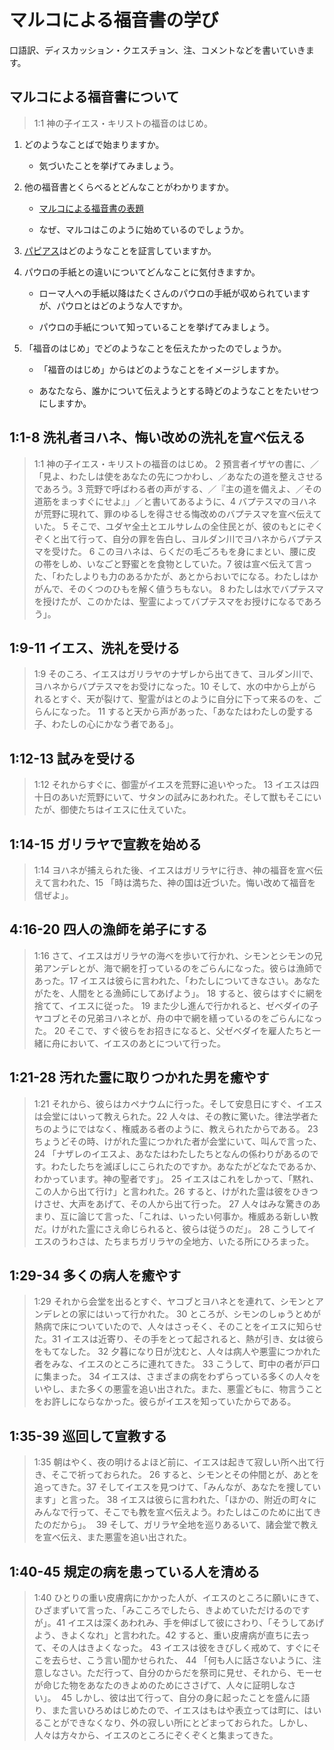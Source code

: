 # マルコによる福音書の学び {#markdq}

口語訳、ディスカッション・クエスチョン、注、コメントなどを書いていきます。

## マルコによる福音書について

> 1:1 神の子イエス・キリストの福音のはじめ。 

1.  どのようなことばで始まりますか。

    -   気づいたことを挙げてみましょう。

2.  他の福音書とくらべるとどんなことがわかりますか。

    -   [マルコによる福音書の表題](https://icu-hsuzuki.github.io/science/bible/docs/mark.pdf)

    -   なぜ、マルコはこのように始めているのでしょうか。

3.  [パピアス](aboutmark.qmd#papius)はどのようなことを証言していますか。

4.  パウロの手紙との違いについてどんなことに気付きますか。

    -   ローマ人への手紙以降はたくさんのパウロの手紙が収められていますが、パウロとはどのような人ですか。

    -   パウロの手紙について知っていることを挙げてみましょう。

5.  「福音のはじめ」でどのようなことを伝えたかったのでしょうか。

    -   「福音のはじめ」からはどのようなことをイメージしますか。

    -   あなたなら、誰かについて伝えようとする時どのようなことをたいせつにしますか。

## 1:1-8 洗礼者ヨハネ、悔い改めの洗礼を宣べ伝える

> 1:1 神の子イエス・キリストの福音のはじめ。 2 預言者イザヤの書に、／「見よ、わたしは使をあなたの先につかわし、／あなたの道を整えさせるであろう。3 荒野で呼ばわる者の声がする、／『主の道を備えよ、／その道筋をまっすぐにせよ』」／と書いてあるように、4 バプテスマのヨハネが荒野に現れて、罪のゆるしを得させる悔改めのバプテスマを宣べ伝えていた。 5 そこで、ユダヤ全土とエルサレムの全住民とが、彼のもとにぞくぞくと出て行って、自分の罪を告白し、ヨルダン川でヨハネからバプテスマを受けた。 6 このヨハネは、らくだの毛ごろもを身にまとい、腰に皮の帯をしめ、いなごと野蜜とを食物としていた。7 彼は宣べ伝えて言った、「わたしよりも力のあるかたが、あとからおいでになる。わたしはかがんで、そのくつのひもを解く値うちもない。 8 わたしは水でバプテスマを授けたが、このかたは、聖霊によってバプテスマをお授けになるであろう」。

## 1:9-11 イエス、洗礼を受ける

> 1:9 そのころ、イエスはガリラヤのナザレから出てきて、ヨルダン川で、ヨハネからバプテスマをお受けになった。10 そして、水の中から上がられるとすぐ、天が裂けて、聖霊がはとのように自分に下って来るのを、ごらんになった。 11 すると天から声があった、「あなたはわたしの愛する子、わたしの心にかなう者である」。

## 1:12-13 試みを受ける

> 1:12 それからすぐに、御霊がイエスを荒野に追いやった。 13 イエスは四十日のあいだ荒野にいて、サタンの試みにあわれた。そして獣もそこにいたが、御使たちはイエスに仕えていた。

## 1:14-15 ガリラヤで宣教を始める

> 1:14 ヨハネが捕えられた後、イエスはガリラヤに行き、神の福音を宣べ伝えて言われた、15 「時は満ちた、神の国は近づいた。悔い改めて福音を信ぜよ」。 

## 4:16-20 四人の漁師を弟子にする

> 1:16 さて、イエスはガリラヤの海べを歩いて行かれ、シモンとシモンの兄弟アンデレとが、海で網を打っているのをごらんになった。彼らは漁師であった。17 イエスは彼らに言われた、「わたしについてきなさい。あなたがたを、人間をとる漁師にしてあげよう」。 18 すると、彼らはすぐに網を捨てて、イエスに従った。 19 また少し進んで行かれると、ゼベダイの子ヤコブとその兄弟ヨハネとが、舟の中で網を繕っているのをごらんになった。 20 そこで、すぐ彼らをお招きになると、父ゼベダイを雇人たちと一緒に舟において、イエスのあとについて行った。

## 1:21-28 汚れた霊に取りつかれた男を癒やす

> 1:21 それから、彼らはカペナウムに行った。そして安息日にすぐ、イエスは会堂にはいって教えられた。22 人々は、その教に驚いた。律法学者たちのようにではなく、権威ある者のように、教えられたからである。 23 ちょうどその時、けがれた霊につかれた者が会堂にいて、叫んで言った、24 「ナザレのイエスよ、あなたはわたしたちとなんの係わりがあるのです。わたしたちを滅ぼしにこられたのですか。あなたがどなたであるか、わかっています。神の聖者です」。 25 イエスはこれをしかって、「黙れ、この人から出て行け」と言われた。26 すると、けがれた霊は彼をひきつけさせ、大声をあげて、その人から出て行った。 27 人々はみな驚きのあまり、互に論じて言った、「これは、いったい何事か。権威ある新しい教だ。けがれた霊にさえ命じられると、彼らは従うのだ」。 28 こうしてイエスのうわさは、たちまちガリラヤの全地方、いたる所にひろまった。 

## 1:29-34 多くの病人を癒やす

> 1:29 それから会堂を出るとすぐ、ヤコブとヨハネとを連れて、シモンとアンデレとの家にはいって行かれた。 30 ところが、シモンのしゅうとめが熱病で床についていたので、人々はさっそく、そのことをイエスに知らせた。31 イエスは近寄り、その手をとって起されると、熱が引き、女は彼らをもてなした。 32 夕暮になり日が沈むと、人々は病人や悪霊につかれた者をみな、イエスのところに連れてきた。 33 こうして、町中の者が戸口に集まった。 34 イエスは、さまざまの病をわずらっている多くの人々をいやし、また多くの悪霊を追い出された。また、悪霊どもに、物言うことをお許しにならなかった。彼らがイエスを知っていたからである。

## 1:35-39 巡回して宣教する

> 1:35 朝はやく、夜の明けるよほど前に、イエスは起きて寂しい所へ出て行き、そこで祈っておられた。 26 すると、シモンとその仲間とが、あとを追ってきた。37 そしてイエスを見つけて、「みんなが、あなたを捜しています」と言った。 38 イエスは彼らに言われた、「ほかの、附近の町々にみんなで行って、そこでも教を宣べ伝えよう。わたしはこのために出てきたのだから」。  39 そして、ガリラヤ全地を巡りあるいて、諸会堂で教えを宣べ伝え、また悪霊を追い出された。 

## 1:40-45 規定の病を患っている人を清める

> 1:40 ひとりの重い皮膚病にかかった人が、イエスのところに願いにきて、ひざまずいて言った、「みこころでしたら、きよめていただけるのですが」。41 イエスは深くあわれみ、手を伸ばして彼にさわり、「そうしてあげよう、きよくなれ」と言われた。42 すると、重い皮膚病が直ちに去って、その人はきよくなった。 43 イエスは彼をきびしく戒めて、すぐにそこを去らせ、こう言い聞かせられた、 44 「何も人に話さないように、注意しなさい。ただ行って、自分のからだを祭司に見せ、それから、モーセが命じた物をあなたのきよめのためにささげて、人々に証明しなさい」。  45 しかし、彼は出て行って、自分の身に起ったことを盛んに語り、また言いひろめはじめたので、イエスはもはや表立っては町に、はいることができなくなり、外の寂しい所にとどまっておられた。しかし、人々は方々から、イエスのところにぞくぞくと集まってきた。

<!-- ## 2:1-12  体の麻痺した人を癒やす -->

<!-- ## 2:13-17 レビを弟子にする -->

<!-- ## 2:18-22 断食についての問答 -->

<!-- ## 2:23-28 安息日に麦の穂を摘む -->

<!-- ## 3:1-6   手の萎えた人を癒やす -->

<!-- ## 3:7-12  湖の岸辺の群衆 -->

<!-- ## 3:13-19 十二人を選ぶ -->

<!-- ## 3:20-30 ベルゼブル論争 -->

<!-- ## 3:31-35 イエスの母、きょうだい -->

<!-- ## 4:1-9   「種を蒔く人」のたとえ -->

<!-- ## 4:10-12 たとえを用いて話す理由 -->

<!-- ## 4:13-20 「種を蒔く人」のたとえの説明 -->

<!-- ## 4:21-25 「灯」と「秤」のたとえ -->

<!-- ## 4:26-29 「成長する種」のたとえ -->

<!-- ## 4:30-32 「からし種」のたとえ -->

<!-- ## 4:33-34 たとえを用いて語る -->

<!-- ## 4:35-41 突風を静める -->

<!-- ## 5:1-20  悪霊に取りつかれたゲラサの人を癒やす -->

<!-- ## 5:21-43 ヤイロの娘とイエスの服に触れる女 -->

<!-- ## 6:1-6   ナザレで受け入れられない -->

<!-- ## 6:7-13  十二人を派遣する -->

<!-- ## 6:14-29 洗礼者ヨハネ、殺される -->

<!-- ## 6:30-44 五千人に食べ物を与える -->

<!-- ## 6:45-52 湖の上を歩く -->

<!-- ## 6:53-56 ゲネサレとで病人を癒やす -->

<!-- ## 7:1-23  昔の人の言い伝え -->

<!-- ## 7:24-30 シリア・フェニキアの女の信仰 -->

<!-- ## 7:31-37 耳が聞こえず舌の回らない人を癒やす -->

<!-- ## 8:1-10  四千人に食べ物を与える -->

<!-- ## 8:11-13 人々はしるしを欲しがる -->

<!-- ## 8:14-21 ファリサイ派の人々とヘロデのパン種 -->

<!-- ## 8:22-26 ベトサイダで盲人を癒やす -->

<!-- ## 8:27-30 ペトロ、イエスがメシアであると告白する -->

<!-- ## 8:31-38; 9:1    イエス、死と復活を予告する -->

<!-- ## 9:2-13  イエスの姿が変わる -->

<!-- ## 9:14-29 汚れた霊に取りつかれた子を癒やす -->

<!-- ## 9:30-32 再び自分の死と復活を予告する -->

<!-- ## 9:33-37 いちばん偉い者 -->

<!-- ## 9:38-41 逆らわない者は味方 -->

<!-- ## 9:42-50 罪への誘惑 -->

<!-- ## 10:1-12 離婚について教える -->

<!-- ## 10:13-16    子どもを祝福する -->

<!-- ## 10:17-31    金持ちの男 -->

<!-- ## 10:32-34    イエス、三度自分の死と復活を予告する -->

<!-- ## 10:35-45    ヤコブとヨハネの願い -->

<!-- ## 10:46-52    盲人バルティマイを癒やす -->

<!-- ## 11:1-11 エルサレムに迎えられる -->

<!-- ## 11:12-14    いちじくの木を呪う -->

<!-- ## 11:15-19    神殿から商人を追い出す -->

<!-- ## 11:20-26    枯れたいちじくの木の教訓 -->

<!-- ## 11:27-33    権威についての問答 -->

<!-- ## 12:1-12 「ぶどう園の農夫」のたとえ -->

<!-- ## 12:13-17    皇帝への税金 -->

<!-- ## 12:18-27    復活についての問答 -->

<!-- ## 12:28-34    最も重要な戒め -->

<!-- ## 12:35-37    ダビデの子についての問答 -->

<!-- ## 12:38-40    律法学者を非難する -->

<!-- ## 12:41-44    やもめの献金 -->

<!-- ## 13:1-2  神殿の崩壊を予告する -->

<!-- ## 13:3-13 終末の徴 -->

<!-- ## 13:14-23    大きな苦難を予告する -->

<!-- ## 13:24-27    人の子が来る -->

<!-- ## 13:28-32    いちじくの木の教え -->

<!-- ## 13:33-37    目を覚ましていなさい -->

<!-- ## 14:1-2  イエスを殺す計略 -->

<!-- ## 14:3-9  ベタニアで香油を注がれる -->

<!-- ## 14:10-11    ユダ、裏切りを企てる -->

<!-- ## 14:12-21    過越の食事をする -->

<!-- ## 14:22-25    主の晩餐 -->

<!-- ## 14:26-31    ペトロの離反を予告する -->

<!-- ## 14:32-42    ゲッセマネで祈る -->

<!-- ## 14:43-50    裏切られ、逮捕される -->

<!-- ## 14:51-52    一人の若者、逃げる -->

<!-- ## 14:53-65    最高法院で裁判を受ける -->

<!-- ## 14:66-72    ペトロ、イエスを知らないと言う -->

<!-- ## 15:1-5  ピラトから尋問される -->

<!-- ## 15:6-15 死刑の判決を受ける -->

<!-- ## 15:16-20    兵士から侮辱される -->

<!-- ## 15:21-32    十字架につけられる -->

<!-- ## 15:33-41    イエスの死 -->

<!-- ## 15:42-47    墓に葬られる -->

<!-- ## 16:1-8  復活する -->

<!-- ## 16:9-11 （結び一）マグダラのマリアに現れる -->

<!-- ## 16:12-13    二人の弟子に現れる -->

<!-- ## 16:14-18    弟子たちを派遣する -->

<!-- ## 16:19-20    天に上げられる -->

